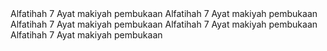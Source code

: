 


<CardGrid> 
<Card>
Alfatihah
  7 Ayat
  makiyah
  pembukaan
</Card>

<Card> 
Alfatihah
  7 Ayat
  makiyah
  pembukaan
</Card>

<Card> 
Alfatihah
  7 Ayat
  makiyah
  pembukaan
</Card>

<Card> 
Alfatihah
  7 Ayat
  makiyah
  pembukaan
</Card>

<Card> 
Alfatihah
  7 Ayat
  makiyah
  pembukaan
</Card>
</CardGrid>
